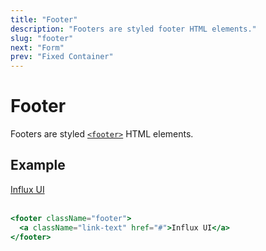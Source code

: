 ```yaml
---
title: "Footer"
description: "Footers are styled footer HTML elements."
slug: "footer"
next: "Form"
prev: "Fixed Container"
---
```


# Footer

Footers are styled [`<footer>`](https://developer.mozilla.org/en-US/docs/Web/HTML/Element/footer) HTML elements.

## Example

<footer className="footer">
  <a className="link-text" href="#">Influx UI</a>
</footer>
<br />

```jsx
<footer className="footer">
  <a className="link-text" href="#">Influx UI</a>
</footer>
```
